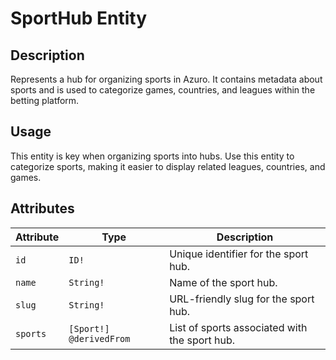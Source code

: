 # SportHub Entity

## Description

Represents a hub for organizing sports in Azuro. It contains metadata about sports and is used to categorize games, countries, and leagues within the betting platform.

## Usage

This entity is key when organizing sports into hubs. Use this entity to categorize sports, making it easier to display related leagues, countries, and games.

## Attributes

| **Attribute** | **Type** | **Description** |
| --- | --- | --- |
| `id` | `ID!` | Unique identifier for the sport hub. |
| `name` | `String!` | Name of the sport hub. |
| `slug` | `String!` | URL-friendly slug for the sport hub. |
| `sports` | `[Sport!] @derivedFrom` | List of sports associated with the sport hub. |